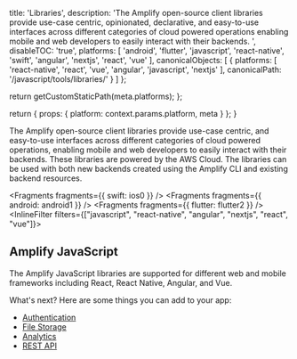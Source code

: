 
  title: 'Libraries',
  description:
    'The Amplify open-source client libraries provide use-case centric, opinionated, declarative, and easy-to-use interfaces across different categories of cloud powered operations enabling mobile and web developers to easily interact with their backends. ',
  disableTOC: 'true',
  platforms: [
    'android',
    'flutter',
    'javascript',
    'react-native',
    'swift',
    'angular',
    'nextjs',
    'react',
    'vue'
  ],
  canonicalObjects: [
    {
      platforms: [
        'react-native',
        'react',
        'vue',
        'angular',
        'javascript',
        'nextjs'
      ],
      canonicalPath: '/javascript/tools/libraries/'
    }
  ]
};

  return getCustomStaticPath(meta.platforms);
};

  return {
    props: {
      platform: context.params.platform,
      meta
    }
  };
}

The Amplify open-source client libraries provide use-case centric, and easy-to-use interfaces across different categories of cloud powered operations, enabling mobile and web developers to easily interact with their backends. These libraries are powered by the AWS Cloud. The libraries can be used with both new backends created using the Amplify CLI and existing backend resources.


<Fragments fragments={{ swift: ios0 }} />
<Fragments fragments={{ android: android1 }} />
<Fragments fragments={{ flutter: flutter2 }} />
<InlineFilter filters={["javascript",  "react-native", "angular", "nextjs", "react", "vue"]}>

## Amplify JavaScript

The Amplify JavaScript libraries are supported for different web and mobile frameworks including React, React Native, Angular, and Vue.

What's next? Here are some things you can add to your app:

- [Authentication](/[platform]/build-a-backend/auth/set-up-auth/)
- [File Storage](/[platform]/build-a-backend/storage/set-up-storage/)
- [Analytics](/[platform]/build-a-backend/more-features/analytics/set-up-analytics/)
- [REST API](/[platform]/build-a-backend/restapi/set-up-rest-api/)

</InlineFilter>
